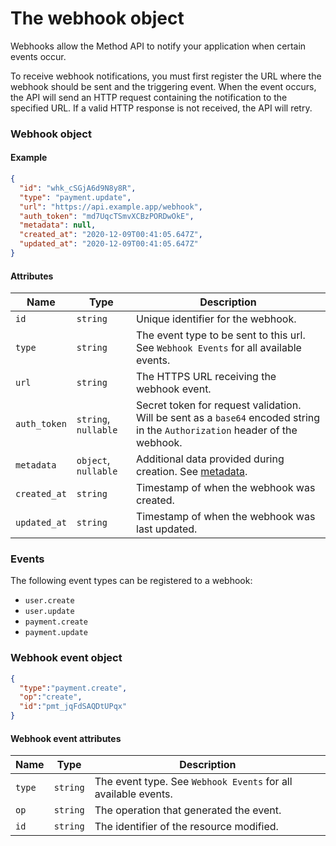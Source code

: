 # The webhook object

Webhooks allow the Method API to notify your application when certain events occur.

To receive webhook notifications, you must first register the URL where the webhook should be sent and the triggering event. When the event occurs, the API will send an HTTP request containing the notification to the specified URL. If a valid HTTP response is not received, the API will retry.

### Webhook object

#### Example

```json
{
  "id": "whk_cSGjA6d9N8y8R",
  "type": "payment.update",
  "url": "https://api.example.app/webhook",
  "auth_token": "md7UqcTSmvXCBzPORDwOkE",
  "metadata": null,
  "created_at": "2020-12-09T00:41:05.647Z",
  "updated_at": "2020-12-09T00:41:05.647Z"
}
```

#### Attributes

| Name         | Type                 | Description                                                                                                                  |
|--------------|----------------------|------------------------------------------------------------------------------------------------------------------------------|
| `id`         | `string`             | Unique identifier for the webhook.                                                                                           |
| `type`       | `string`             | The event type to be sent to this url. See `Webhook Events` for all available events.                                        |
| `url`        | `string`             | The HTTPS URL receiving the webhook event.                                                                                   |
| `auth_token` | `string`, `nullable` | Secret token for request validation. Will be sent as a `base64` encoded string in the `Authorization` header of the webhook. |
| `metadata`   | `object`, `nullable` | Additional data provided during creation. See [metadata](/docs/api/metadata).                                                                   |
| `created_at` | `string`             | Timestamp of when the webhook was created.                                                                                   |
| `updated_at` | `string`             | Timestamp of when the webhook was last updated.                                                                              |

### Events

The following event types can be registered to a webhook:
* `user.create`
* `user.update`
* `payment.create`
* `payment.update`

### Webhook event object

```json
{
  "type":"payment.create",
  "op":"create",
  "id":"pmt_jqFdSAQDtUPqx"
}
```

#### Webhook event attributes

| Name   | Type     | Description                                                    |
|--------|----------|----------------------------------------------------------------|
| `type` | `string` | The event type. See `Webhook Events` for all available events. |
| `op`   | `string` | The operation that generated the event.                        |
| `id`   | `string` | The identifier of the resource modified.                       |

